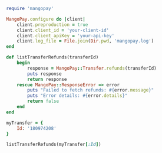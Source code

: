  
```ruby Ruby  
require 'mangopay'

MangoPay.configure do |client|
    client.preproduction = true
    client.client_id = 'your-client-id'
    client.client_apiKey = 'your-api-key'
    client.log_file = File.join(Dir.pwd, 'mangopay.log')
end

def listTransferRefunds(transferId)
    begin
        response = MangoPay::Transfer.refunds(transferId)
        puts response
        return response
    rescue MangoPay::ResponseError => error
        puts "Failed to fetch refunds: #{error.message}"
        puts "Error details: #{error.details}"
        return false
    end
end

myTransfer = {
    Id: '180974208'
}

listTransferRefunds(myTransfer[:Id])  
```